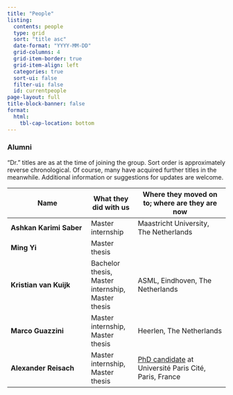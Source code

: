 ```yaml
---
title: "People"
listing:
  contents: people
  type: grid
  sort: "title asc"
  date-format: "YYYY-MM-DD"
  grid-columns: 4
  grid-item-border: true
  grid-item-align: left
  categories: true
  sort-ui: false
  filter-ui: false
  id: currentpeople
page-layout: full
title-block-banner: false
format:
  html:
    tbl-cap-location: bottom
---
```

<!-- https://quarto.org/docs/websites/website-listings -->

::: {#currentpeople}
:::

### Alumni

"Dr." titles are as at the time of joining the group. Sort order is approximately reverse chronological. Of course, many have acquired further titles in the meanwhile. Additional information or suggestions for updates are welcome. 

| Name         | What they did with us | Where they moved on to; where are they are now |
| --------------- | --------- | ----------------- |
| **Ashkan Karimi Saber** | Master internship | Maastricht University, The Netherlands |
| **Ming Yi** | Master thesis | |
| **Kristian van Kuijk** | Bachelor thesis, Master internship, Master thesis | ASML, Eindhoven, The Netherlands |
| **Marco Guazzini** | Master internship, Master thesis | Heerlen, The Netherlands |
| **Alexander Reisach** | Master internship, Master thesis | [PhD candidate](https://scriddie.github.io) at Université Paris Cité, Paris, France |
